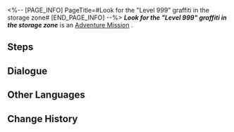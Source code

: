 <%-- [PAGE_INFO]
PageTitle=#Look for the "Level 999" graffiti in the storage zone#
[END_PAGE_INFO] --%>
{{Stub|Dialogue.}}
{{Mission Infobox
|id            = 8000159
|title         = 
|image         = <!--Mission Look for the "Level 999" graffiti in the storage zone.png-->
|type          = Adventure
|event_name    = 
|chapter       = 
|requirements  = [[Companion Mission]] ''[[Punklorde Mentality]]'' completed
|summary       = <!--official mission summary from Fate's Atlas-->
|characters    = Trailblazer
|startLocation = [[<!--starting world-->]] - [[<!--starting area-->]]
|world         = <!--starting world-->
|area          = <!--starting area-->
|prev          = 
|next          = 
|rewards       = 
}}
'''''Look for the "Level 999" graffiti in the storage zone''''' is an [[Adventure Mission]]<!--in [world]-->.

==Steps==


<!--
==Gameplay Notes==

--><!--
==Trial Character==

-->
==Dialogue==
{{Stub Dialogue}}
{{Dialogue Start}}
:{{tx}}
{{Dialogue End}}

==Other Languages==
{{Other Languages
|en   = Look for the "Level 999" graffiti in the storage zone
|zhs  = 寻找收容舱段的「等级：999」涂鸦
|zht  = 尋找收容艙段的「等級：999」塗鴉
|ja   = 収容部分にある「Lv.999」のラクガキを見つける
|ko   = 보관 캐빈의 「레벨: 999」 그래피티 찾기
|es   = Busca el grafiti del nivel 999 en la zona de almacenamiento
|fr   = Trouver le graffiti «&nbsp;Niveau 999&nbsp;» dans la Zone de stockage
|ru   = Найдите все граффити «Уровень 999» в Зоне хранения
|th   = ตามหากราฟฟิตี้ "Level 999" ใน Storage Zone
|vi   = Tìm graffiti "Cấp: 999" trong Khoang Thu Dung
|de   = Finde das Graffiti „Stufe 999“ in der Lagerzone.
|id   = Temukan grafiti "Level 999" di Storage Zone
|pt   = Procure pelo grafite "Nível 999" na Zona de Armazenamento
}}

==Change History==
{{Change History|1.1}}
